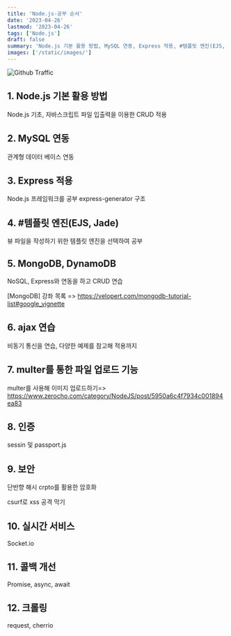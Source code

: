 ```yaml
---
title: 'Node.js-공부 순서'
date: '2023-04-26'
lastmod: '2023-04-26'
tags: ['Node.js']
draft: false
summary: 'Node.js 기본 활용 방법, MySQL 연동, Express 적용, #템플릿 엔진(EJS, Jade), MongoDB, DynamoDB, ajax 연습, multer를 통한 파일 업로드 기능, 인증, 보안, 실시간 서비스, 콜백 개선, 크롤링'
images: ['/static/images/']
---
```


![Github Traffic](/static/images/nodejs/nodejs.png)

<TOCInline toc={props.toc} exclude="Introduction" />

## 1. Node.js 기본 활용 방법

Node.js 기초, 자바스크립트 파일 입출력을 이용한 CRUD 적용

## 2. MySQL 연동

관계형 데이터 베이스 연동

## 3. Express 적용

Node.js 프레임워크를 공부
express-generator 구조

## 4. #템플릿 엔진(EJS, Jade)

뷰 파일을 작성하기 위한 템플릿 엔진을 선택하여 공부

## 5. MongoDB, DynamoDB

NoSQL, Express와 연동을 하고 CRUD 연습

[MongoDB] 강좌 목록 =>
https://velopert.com/mongodb-tutorial-list#google_vignette

## 6. ajax 연습

비동기 통신을 연습, 다양한 예제를 참고해 적용까지

## 7. multer를 통한 파일 업로드 기능

multer를 사용해 이미지 업로드하기=>
https://www.zerocho.com/category/NodeJS/post/5950a6c4f7934c001894ea83

## 8. 인증

sessin 및 passport.js

## 9. 보안

단반향 해시 crpto를 활용한 암호화

csurf로 xss 공격 막기

## 10. 실시간 서비스

Socket.io

## 11. 콜백 개선

Promise, async, await

## 12. 크롤링

request, cherrio
